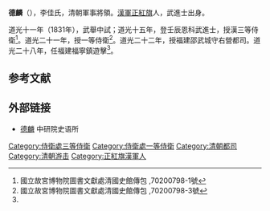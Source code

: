 '''德麟'''（{{bd|？||1854年|catIdx=D}}），李佳氏，清朝軍事將領。[[漢軍正紅旗|漢軍正紅旗]]人，武進士出身。

道光十一年（1831年），武舉中試；道光十五年，登壬辰恩科武進士，授漢三等侍衛<ref name="#1">國立故宮博物院圖書文獻處清國史館傳包 ,70200798-1號</ref>。道光二十一年，授一等侍衛<ref>國立故宮博物院圖書文獻處清國史館傳包 ,70200798-3號</ref>。道光二十二年，授福建邵武城守右營都司。道光二十八年，任福建福寧鎮遊擊<ref name="#1"/>。

==参考文献==
{{reflist}}

==外部链接==
*[http://archive.ihp.sinica.edu.tw/ttscgi/ttsquery?0:0:mctauac:NO%3DNO1398 德麟] {{Wayback|url=http://archive.ihp.sinica.edu.tw/ttscgi/ttsquery?0:0:mctauac:NO%3DNO1398 |date=20160304100710 }} 中研院史语所

{{清朝人物小作品}}
{{道光十五年乙未科武殿試金榜}}

[[Category:侍衛處三等侍衛|Category:侍衛處三等侍衛]]
[[Category:侍衛處一等侍衛|Category:侍衛處一等侍衛]]
[[Category:清朝都司|Category:清朝都司]]
[[Category:清朝游击|Category:清朝游击]]
[[Category:正紅旗漢軍人|Category:正紅旗漢軍人]]